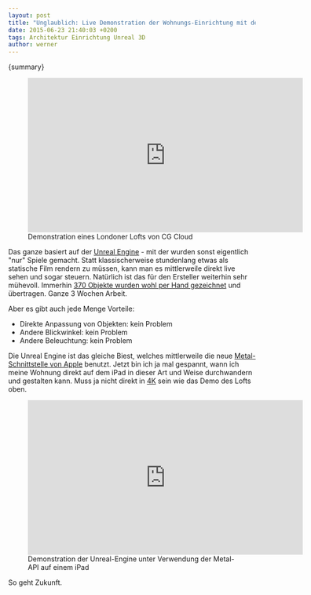 ```yaml
---
layout: post
title: "Unglaublich: Live Demonstration der Wohnungs-Einrichtung mit der Unreal Engine"
date: 2015-06-23 21:40:03 +0200
tags: Architektur Einrichtung Unreal 3D
author: werner
---
```



{summary}

<figure>
  <iframe
    width="560"
    height="315"
    src="https://www.youtube.com/embed/aofYM00GtFU"
    frameborder="0"
    allowfullscreen
  ></iframe>
  <figcaption>Demonstration eines Londoner Lofts von CG Cloud</figcaption>
</figure>

Das ganze basiert auf der [Unreal Engine](https://de.wikipedia.org/wiki/Unreal_Engine) - mit der wurden sonst eigentlich "nur" Spiele gemacht. Statt klassischerweise stundenlang etwas als statische Film rendern zu müssen, kann man es mittlerweile direkt live sehen und sogar steuern. Natürlich ist das für den Ersteller weiterhin sehr mühevoll. Immerhin [370 Objekte wurden wohl per Hand gezeichnet](http://www.fastcodesign.com/3047559/the-model-home-of-the-future-will-be-computer-generated) und übertragen. Ganze 3 Wochen Arbeit.

Aber es gibt auch jede Menge Vorteile:

- Direkte Anpassung von Objekten: kein Problem
- Andere Blickwinkel: kein Problem
- Andere Beleuchtung: kein Problem

Die Unreal Engine ist das gleiche Biest, welches mittlerweile die neue [Metal-Schnittstelle von Apple](<https://en.wikipedia.org/wiki/Metal_(Apple_API)>) benutzt. Jetzt bin ich ja mal gespannt, wann ich meine Wohnung direkt auf dem iPad in dieser Art und Weise durchwandern und gestalten kann. Muss ja nicht direkt in [4K](https://de.wikipedia.org/wiki/Ultra_High_Definition_Television) sein wie das Demo des Lofts oben.

<figure>
  <iframe
    width="560"
    height="315"
    src="https://www.youtube.com/embed/NRoGwuSDh3E"
    frameborder="0"
    allowfullscreen
  ></iframe>
  <figcaption>
    Demonstration der Unreal-Engine unter Verwendung der Metal-API auf einem
    iPad
  </figcaption>
</figure>

So geht Zukunft.
